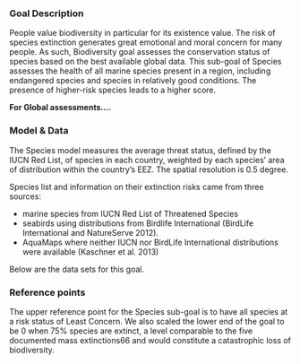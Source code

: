 ### Goal Description

People value biodiversity in particular for its existence value. The risk of species extinction generates great emotional and moral concern for many people. As such, Biodiversity goal assesses the conservation status of species based on the best available global data. This sub-goal of Species assesses the health of all marine species present in a region, including endangered species and species in relatively good conditions. The presence of higher-risk species leads to a higher score.

**For Global assessments....** 

### Model & Data 

The Species model measures the average threat status, defined by the IUCN Red List, of species in each country, weighted by each species' area of distribution within the country's EEZ. The spatial resolution is 0.5 degree.

Species list and information on their extinction risks came from three sources: 

- marine species from IUCN Red List of Threatened Species 
- seabirds using distributions from Birdlife International (BirdLife International and NatureServe 2012). 
- AquaMaps where neither IUCN nor BirdLife International distributions were available (Kaschner et al. 2013)

Below are the data sets for this goal.

### Reference points 

The upper reference point for the Species sub-goal is to have all species at a risk status of Least Concern. We also scaled the lower end of the goal to be 0 when 75% species are extinct, a level comparable to the five documented mass extinctions66 and would constitute a catastrophic loss of biodiversity.

